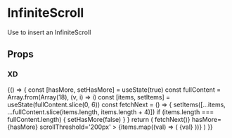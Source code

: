 
<Meta title='components/InfiniteScroll' component={InfiniteScroll} />

# InfiniteScroll

Use to insert an InfiniteScroll

## Props

<Props of={InfiniteScroll} />

### XD

<Preview>
  <Story name='Infinite Scroll'>
    {() => {
      const [hasMore, setHasMore] = useState(true)
      const fullContent = Array.from(Array(18), (v, i) => i)
      const [items, setItems] = useState(fullContent.slice(0, 6))
      const fetchNext = () => {
        setItems([...items, ...fullContent.slice(items.length, items.length + 4)])
        if (items.length === fullContent.length) {
          setHasMore(false)
        }
      }
      return (
        <InfiniteScroll
          dataLength={items.length}
          nextHandler={() => fetchNext()}
          hasMore={hasMore}
          scrollThreshold='200px'
        >
          <Grid columns={2}>
            {items.map((val) => (
              <Box
                __css={{
                  textAlign: "center",
                  py: "xlarge",
                  bg: "#ffe8a3",
                  m: "small",
                  borderRadius: "10px",
                  fontSize: "70px",
                }}
              >
                {val}
              </Box>
            ))}
          </Grid>
        </InfiniteScroll>
      )
    }}
  </Story>
</Preview>
